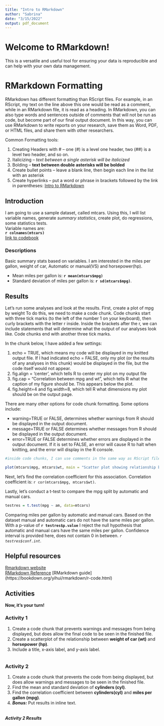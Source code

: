 ```yaml
---
title: "Intro to RMarkdown"
author: "Sabrina"
date: "3/15/2022"
output: pdf_document
---
```


# Welcome to RMarkdown!
This is a versatile and useful tool for ensuring your data is reproducible and can help with your own data management.

# RMarkdown Formatting
RMarkdown has different formatting than RScript files. For example, in an RScript, my text on the line above this one would be read as a comment, while in an RMarkdown file, it is read as a heading.
In RMarkdown, you can also type words and sentences outside of comments that will not be run as code, but become part of our final output document. In this way, you can use RMarkdown to write reports on your research, save them as Word, PDF, or HTML files, and share them with other researchers.

Common Formatting tools:

1. Creating Headers with # -- one (#) is a level one header, two (##) is a level two header, and so on.
2. Italicizing -- *text between a single asterisk will be italicized*
3. Bolding -- **text between double asterisks will be bolded**
4. Create bullet points -- leave a blank line, then begin each line in the list with an asterisk
5. Create hyperlinks -- put a word or phrase in brackets followed by the link in parentheses:  [Intro to RMarkdown](https://rmarkdown.rstudio.com/articles_intro.html)

## Introduction
I am going to use a sample dataset, called mtcars. Using this, I will list variable names, generate *summary statistics*, create plot, do regressions, some statistics tests.  
Variable names are:  
**`r colnames(mtcars)`**  
[link to codebook](https://www.rdocumentation.org/packages/datasets/versions/3.6.2/topics/mtcars)

### Descriptions
Basic summary stats based on variables. I am interested in the miles per gallon, weight of car, Automatic or manual(VS) and horsepower(hp).

* Mean miles per gallon is: **`r mean(mtcars$mpg)`**
* Standard deviation of miles per gallon is: **`r sd(mtcars$mpg)`**.

## Results 
Let's run some analyses and look at the results.
First, create a plot of mpg by weight
To do this, we need to make a code chunk. Code chunks start with three tick marks (to the left of the number 1 on your keyboard), then curly brackets with the letter r inside. Inside the brackets after the r, we can include statements that will determine what the output of our analyses look like. Code chunks end with another three tick marks.

In the chunk below, I have added a few settings:

1. echo = TRUE, which means my code will be displayed in my knitted output file. If I had indicated echo = FALSE, only my plot (or the results of any analyses in this chunk) would be displayed in the file, but the code itself would not appear.
2. fig.align = 'center', which tells R to center my plot on my output file
3. fig.cap = "Correlation between mpg and wt", which tells R what the caption of my figure should be. This appears below the plot.
4. fig.height=4 and fig.width=8, which tell R what dimensions my plot should be on the output page.

There are many other options for code chunk formatting. Some options include:

* warning=TRUE or FALSE, determines whether warnings from R should be displayed in the output document.
* message=TRUE or FALSE determines whether messages from R should be displayed in the output document.
* error=TRUE or FALSE determines whether errors are displayed in the output document. If it is set to FALSE, an error will cause R to halt when knitting, and the error will display in the R console.


```r
#inside code chunks, I can use comments in the same way as RScript files!

plot(mtcars$mpg, mtcars$wt, main = "Scatter plot showing relationship between Miles per Gallon and Weight of car", xlab = "Miles per Gallon(MPG)", ylab = "Weight in pounds(wt)")
```
Next, let's find the correlation coefficient for this association.
Correlation coefficient is: `r cor(mtcars$mpg, mtcars$wt)`.  


Lastly, let's conduct a t-test to compare the mpg split by automatic and manual cars.    
```r
testres = t.test(mpg ~ am, data=mtcars)
```

Comparing miles per gallon by automatic and manual cars. Based on the dataset manual and automatic cars do not have the same miles per gallon. With a p-value of **`r testres$p.value`** I reject the null hypothesis that automatic and manual cars have the same miles per gallon. Confidence interval is provided here, does not contain 0 in between. *`r testres$conf.int`*. 

## Helpful resources
[Rmarkdown website](https://rmarkdown.rstudio.com/)  
[RMarkdown Reference](https://www.rstudio.com/wp-content/uploads/2015/03/rmarkdown-reference.pdf?_ga=2.102529801.981749213.1627568612-399013388.1534858274) 
[RMarkdown guide] (https://bookdown.org/yihui/rmarkdown/r-code.html)


## Activities
**Now, it's your turn!**

### Activity 1
1. Create a code chunk that prevents warnings and messages from being displayed, but does allow the final code to be seen in the finished file.
2. Create a scatterplot of the relationship between **weight of car (wt)** and **horsepower (hp)**.
3. Include a title, x-axis label, and y-axis label.

```r

```

### Activity 2
1. Create a code chunk that prevents the code from being displayed, but does allow warnings and messages to be seen in the finished file.
2. Find the mean and standard deviation of **cylinders (cyl)**.
3. Find the correlation coefficient between **cylinders(cyl)** and **miles per gallon (mpg)**.
4. **_Bonus:_** Put results in inline text.

```r

```

#### *Activity 2 Results*
